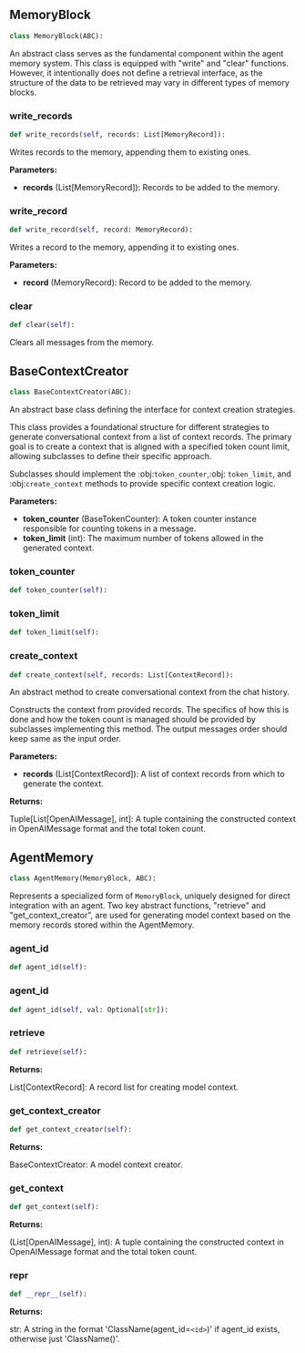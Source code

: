<a id="camel.memories.base"></a>

<a id="camel.memories.base.MemoryBlock"></a>

## MemoryBlock

```python
class MemoryBlock(ABC):
```

An abstract class serves as the fundamental component within the agent
memory system. This class is equipped with "write" and "clear" functions.
However, it intentionally does not define a retrieval interface, as the
structure of the data to be retrieved may vary in different types of
memory blocks.

<a id="camel.memories.base.MemoryBlock.write_records"></a>

### write_records

```python
def write_records(self, records: List[MemoryRecord]):
```

Writes records to the memory, appending them to existing ones.

**Parameters:**

- **records** (List[MemoryRecord]): Records to be added to the memory.

<a id="camel.memories.base.MemoryBlock.write_record"></a>

### write_record

```python
def write_record(self, record: MemoryRecord):
```

Writes a record to the memory, appending it to existing ones.

**Parameters:**

- **record** (MemoryRecord): Record to be added to the memory.

<a id="camel.memories.base.MemoryBlock.clear"></a>

### clear

```python
def clear(self):
```

Clears all messages from the memory.

<a id="camel.memories.base.BaseContextCreator"></a>

## BaseContextCreator

```python
class BaseContextCreator(ABC):
```

An abstract base class defining the interface for context creation
strategies.

This class provides a foundational structure for different strategies to
generate conversational context from a list of context records. The
primary goal is to create a context that is aligned with a specified token
count limit, allowing subclasses to define their specific approach.

Subclasses should implement the :obj:`token_counter`,:obj: `token_limit`,
and :obj:`create_context` methods to provide specific context creation
logic.

**Parameters:**

- **token_counter** (BaseTokenCounter): A token counter instance responsible for counting tokens in a message.
- **token_limit** (int): The maximum number of tokens allowed in the generated context.

<a id="camel.memories.base.BaseContextCreator.token_counter"></a>

### token_counter

```python
def token_counter(self):
```

<a id="camel.memories.base.BaseContextCreator.token_limit"></a>

### token_limit

```python
def token_limit(self):
```

<a id="camel.memories.base.BaseContextCreator.create_context"></a>

### create_context

```python
def create_context(self, records: List[ContextRecord]):
```

An abstract method to create conversational context from the chat
history.

Constructs the context from provided records. The specifics of how this
is done and how the token count is managed should be provided by
subclasses implementing this method. The output messages order
should keep same as the input order.

**Parameters:**

- **records** (List[ContextRecord]): A list of context records from which to generate the context.

**Returns:**

  Tuple[List[OpenAIMessage], int]: A tuple containing the constructed
context in OpenAIMessage format and the total token count.

<a id="camel.memories.base.AgentMemory"></a>

## AgentMemory

```python
class AgentMemory(MemoryBlock, ABC):
```

Represents a specialized form of `MemoryBlock`, uniquely designed for
direct integration with an agent. Two key abstract functions, "retrieve"
and "get_context_creator", are used for generating model context based on
the memory records stored within the AgentMemory.

<a id="camel.memories.base.AgentMemory.agent_id"></a>

### agent_id

```python
def agent_id(self):
```

<a id="camel.memories.base.AgentMemory.agent_id"></a>

### agent_id

```python
def agent_id(self, val: Optional[str]):
```

<a id="camel.memories.base.AgentMemory.retrieve"></a>

### retrieve

```python
def retrieve(self):
```

**Returns:**

  List[ContextRecord]: A record list for creating model context.

<a id="camel.memories.base.AgentMemory.get_context_creator"></a>

### get_context_creator

```python
def get_context_creator(self):
```

**Returns:**

  BaseContextCreator: A model context creator.

<a id="camel.memories.base.AgentMemory.get_context"></a>

### get_context

```python
def get_context(self):
```

**Returns:**

  (List[OpenAIMessage], int): A tuple containing the constructed
context in OpenAIMessage format and the total token count.

<a id="camel.memories.base.AgentMemory.__repr__"></a>

### __repr__

```python
def __repr__(self):
```

**Returns:**

  str: A string in the format 'ClassName(agent_id=`<id>`)'
if agent_id exists, otherwise just 'ClassName()'.
